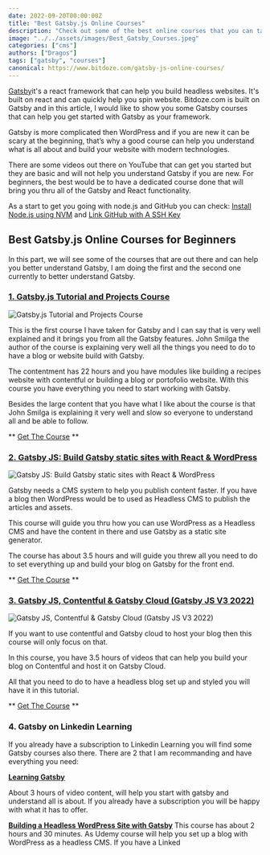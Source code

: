 ```yaml
---
date: 2022-09-20T00:00:00Z
title: "Best Gatsby.js Online Courses"
description: "Check out some of the best online courses that you can take for Gatsby JS"
image: "../../assets/images/Best_Gatsby_Courses.jpeg"
categories: ["cms"]
authors: ["Dragos"]
tags: ["gatsby", "courses"]
canonical: https://www.bitdoze.com/gatsby-js-online-courses/
---
```


[Gatsby](https://www.gatsbyjs.com/)it's a react framework that can help you build headless websites. It's built on react and can quickly help you spin website.
Bitdoze.com is built on Gatsby and in this article, I would like to show you some Gatsby courses that can help you get started with Gatsby as your framework.

Gatsby is more complicated then WordPress and if you are new it can be scary at the beginning, that’s why a good course can help you understand what is all about and build your website with modern technologies.

There are some videos out there on YouTube that can get you started but they are basic and will not help you understand Gatsby if you are new. For beginners, the best would be to have a dedicated course done that will bring you thru all of the Gatsby and React functionality.

As a start to get you going with node.js and GitHub you can check: [Install Node.js using NVM](https://www.bitdoze.com/install-nodejs-using-nvm-macos-ubuntu/) and [Link GitHub with A SSH Key](https://www.bitdoze.com/link-github-with-ssh-maco-linux/)

## Best Gatsby.js Online Courses for Beginners

In this part, we will see some of the courses that are out there and can help you better understand Gatsby, I am doing the first and the second one currently to better understand Gatsby.

### [1. Gatsby.js Tutorial and Projects Course](https://go.bitdoze.com/gatsby-c1)

![Gatsby.js Tutorial and Projects Course](//images.ctfassets.net/l6qg42gls3p1/5eI1DWFJekpwhOnIWiGG9M/497cbba83ba06fb8bcc9030d2cb97a27/gatsby_course_1.jpeg)

This is the first course I have taken for Gatsby and I can say that is very well explained and it brings you from all the Gatsby features.
John Smilga the author of the course is explaining very well all the things you need to do to have a blog or website build with Gatsby.

The contentment has 22 hours and you have modules like building a recipes website with contentful or building a blog or portofolio website. With this course you have everything you need to start working with Gatsby.

Besides the large content that you have what I like about the course is that John Smilga is explaining it very well and slow so everyone to understand all and be able to follow.

** [Get The Course](https://go.bitdoze.com/gatsby-c1)
**

### [2. Gatsby JS: Build Gatsby static sites with React & WordPress](https://go.bitdoze.com/gatsby-c2)

![Gatsby JS: Build Gatsby static sites with React & WordPress](//images.ctfassets.net/l6qg42gls3p1/5Kk8sbJrXbL6qc0qmw6kNV/037485bbaa4b72bc2e5f7ea5f02168d7/gatsby_course_2.jpeg)

Gatsby needs a CMS system to help you publish content faster. If you have a blog then WordPress would be to used as Headless CMS to publish the articles and assets.

This course will guide you thru how you can use WordPress as a Headless CMS and have the content in there and use Gatsby as a static site generator.

The course has about 3.5 hours and will guide you threw all you need to do to set everything up and build your blog on Gatsby for the front end.

** [Get The Course](https://go.bitdoze.com/gatsby-c2)
**

### [3. Gatsby JS, Contentful & Gatsby Cloud (Gatsby JS V3 2022)](https://go.bitdoze.com/gatsby-c3)

![Gatsby JS, Contentful & Gatsby Cloud (Gatsby JS V3 2022)](//images.ctfassets.net/l6qg42gls3p1/2ie2mU7TJP2VqyxZ79ttXW/b96bc7df8a30abf07fc887b7c8ff4c0a/gatsby_course_3.jpeg)

If you want to use contentful and Gatsby cloud to host your blog then this course will only focus on that.

In this course, you have 3.5 hours of videos that can help you build your blog on Contentful and host it on Gatsby Cloud.

All that you need to do to have a headless blog set up and styled you will have it in this tutorial.

** [Get The Course](https://go.bitdoze.com/gatsby-c3)
**

### 4. Gatsby on Linkedin Learning

If you already have a subscription to Linkedin Learning you will find some Gatsby courses also there. There are 2 that I am recommanding and have everything you need:

**[Learning Gatsby](https://www.linkedin.com/learning/learning-gatsby-14442452)**

About 3 hours of video content, will help you start with gatsby and understand all is about. If you already have a subscription you will be happy with what it has to offer.

**[Building a Headless WordPress Site with Gatsby](https://www.linkedin.com/learning/building-a-headless-wordpress-site-with-gatsby-15801541)**
This course has about 2 hours and 30 minutes. As Udemy course will help you set up a blog with WordPress as a headless CMS. If you have a Linked
